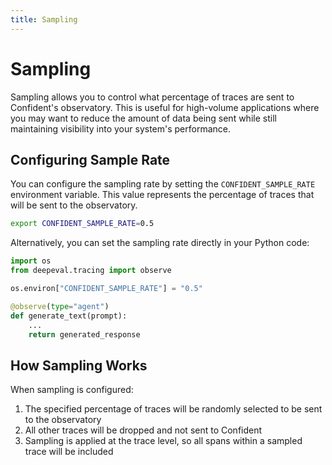 ```yaml
---
title: Sampling
---
```


# Sampling

Sampling allows you to control what percentage of traces are sent to Confident's observatory. This is useful for high-volume applications where you may want to reduce the amount of data being sent while still maintaining visibility into your system's performance.

## Configuring Sample Rate

You can configure the sampling rate by setting the `CONFIDENT_SAMPLE_RATE` environment variable. This value represents the percentage of traces that will be sent to the observatory.

```bash
export CONFIDENT_SAMPLE_RATE=0.5 
```

Alternatively, you can set the sampling rate directly in your Python code:

```python
import os
from deepeval.tracing import observe

os.environ["CONFIDENT_SAMPLE_RATE"] = "0.5"

@observe(type="agent")
def generate_text(prompt):
    ...
    return generated_response
```

## How Sampling Works

When sampling is configured:

1. The specified percentage of traces will be randomly selected to be sent to the observatory
2. All other traces will be dropped and not sent to Confident
3. Sampling is applied at the trace level, so all spans within a sampled trace will be included
